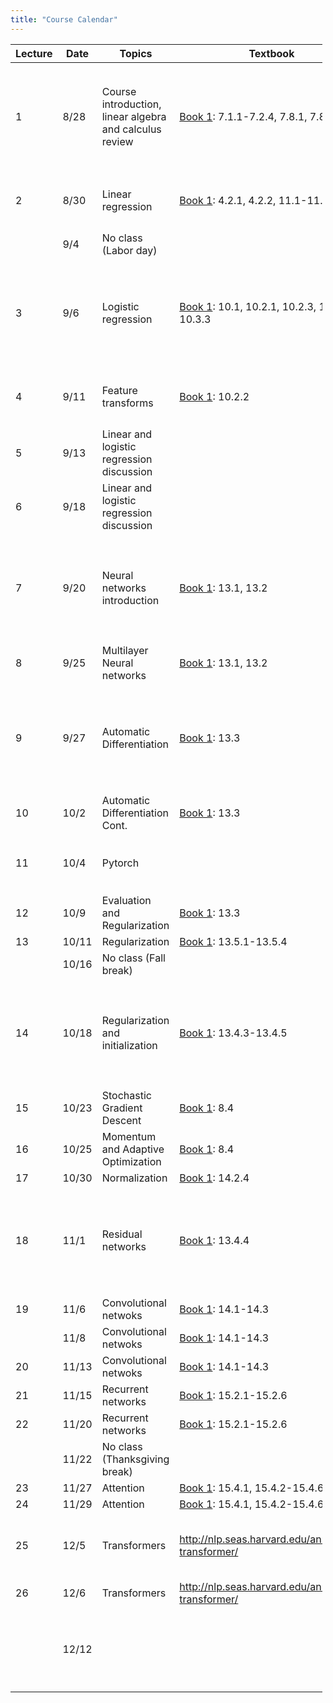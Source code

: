 ```yaml
---
title: "Course Calendar"
---
```


+----------+----------+---------------------------------------------------------+---------------------------------------------------------------------------------------------+---------------------------------------------------------------------------------------------------+-----------------------------------------------------------------------------------------------------------------------------+
| Lecture  | Date     | Topics                                                  | Textbook                                                                                    | Materials                                                                                         | Homework                                                                                                                    |
+==========+==========+=========================================================+=============================================================================================+===================================================================================================+=============================================================================================================================+
| 1        | 8/28     | Course introduction, linear algebra and calculus review | [Book 1](https://probml.github.io/pml-book/book1.html): 7.1.1-7.2.4, 7.8.1, 7.8.2           | [Notes](../lecture1-background/notes.qmd)                                                         | Homework 1 assigned ([Github](https://github.com/orgs/CS152-Neural-Networks-Fall-2023/repositories)) **Due: 9/5 11:59pm**   |
|          |          |                                                         |                                                                                             |                                                                                                   |                                                                                                                             |
|          |          |                                                         |                                                                                             | [Slides](../lecture1-background/slides.qmd)                                                       | [Solutions](../assignments/homework1-background/solutions.html)                                                             |
+----------+----------+---------------------------------------------------------+---------------------------------------------------------------------------------------------+---------------------------------------------------------------------------------------------------+-----------------------------------------------------------------------------------------------------------------------------+
| 2        | 8/30     | Linear regression                                       | [Book 1](https://probml.github.io/pml-book/book1.html): 4.2.1, 4.2.2, 11.1-11.2.4           | [Notes](../lecture2-linear-regression/notes.qmd)                                                  |                                                                                                                             |
|          |          |                                                         |                                                                                             |                                                                                                   |                                                                                                                             |
|          |          |                                                         |                                                                                             | [Slides](../lecture2-linear-regression/slides.qmd)                                                |                                                                                                                             |
+----------+----------+---------------------------------------------------------+---------------------------------------------------------------------------------------------+---------------------------------------------------------------------------------------------------+-----------------------------------------------------------------------------------------------------------------------------+
|          | 9/4      | No class (Labor day)                                    |                                                                                             |                                                                                                   |                                                                                                                             |
+----------+----------+---------------------------------------------------------+---------------------------------------------------------------------------------------------+---------------------------------------------------------------------------------------------------+-----------------------------------------------------------------------------------------------------------------------------+
| 3        | 9/6      | Logistic regression                                     | [Book 1](https://probml.github.io/pml-book/book1.html): 10.1, 10.2.1, 10.2.3, 10.3.1-10.3.3 | [Notes](../lecture3-logistic-regression/notes.qmd)                                                | Homework 2 assigned ([Github](https://github.com/orgs/CS152-Neural-Networks-Fall-2023/repositories)) **Due: 9/12 11:59pm**  |
|          |          |                                                         |                                                                                             |                                                                                                   |                                                                                                                             |
|          |          |                                                         |                                                                                             | [Slides](../lecture3-logistic-regression/slides.qmd)                                              | [Solutions](../assignments/homework2-linear-regression/solutions.html)                                                      |
+----------+----------+---------------------------------------------------------+---------------------------------------------------------------------------------------------+---------------------------------------------------------------------------------------------------+-----------------------------------------------------------------------------------------------------------------------------+
| 4        | 9/11     | Feature transforms                                      | [Book 1](https://probml.github.io/pml-book/book1.html): 10.2.2                              | [Notes](../lecture4-feature-transforms/notes.qmd)                                                 |                                                                                                                             |
|          |          |                                                         |                                                                                             |                                                                                                   |                                                                                                                             |
|          |          |                                                         |                                                                                             | [Slides](../lecture4-feature-transforms/slides.html)                                              |                                                                                                                             |
+----------+----------+---------------------------------------------------------+---------------------------------------------------------------------------------------------+---------------------------------------------------------------------------------------------------+-----------------------------------------------------------------------------------------------------------------------------+
| 5        | 9/13     | Linear and logistic regression discussion               |                                                                                             |                                                                                                   |                                                                                                                             |
+----------+----------+---------------------------------------------------------+---------------------------------------------------------------------------------------------+---------------------------------------------------------------------------------------------------+-----------------------------------------------------------------------------------------------------------------------------+
| 6        | 9/18     | Linear and logistic regression discussion               |                                                                                             | [Notebook](https://colab.research.google.com/drive/1MlFAWYkgI58xjxTYWKJoSdU64xRObyaq?usp=sharing) |                                                                                                                             |
+----------+----------+---------------------------------------------------------+---------------------------------------------------------------------------------------------+---------------------------------------------------------------------------------------------------+-----------------------------------------------------------------------------------------------------------------------------+
| 7        | 9/20     | Neural networks introduction                            | [Book 1](https://probml.github.io/pml-book/book1.html): 13.1, 13.2                          | [Notes](../lecture5-neural-networks-intro/notes.qmd)                                              | Homework 3 assigned ([Github](https://github.com/orgs/CS152-Neural-Networks-Fall-2023/repositories)) **Due: 9/26 11:59pm**  |
|          |          |                                                         |                                                                                             |                                                                                                   |                                                                                                                             |
|          |          |                                                         |                                                                                             |                                                                                                   | [Solutions](../assignments/homework3-logistic-regression/solutions.html)                                                    |
+----------+----------+---------------------------------------------------------+---------------------------------------------------------------------------------------------+---------------------------------------------------------------------------------------------------+-----------------------------------------------------------------------------------------------------------------------------+
| 8        | 9/25     | Multilayer Neural networks                              | [Book 1](https://probml.github.io/pml-book/book1.html): 13.1, 13.2                          | [Notes](../lecture6-backpropagation/notes.qmd)                                                    |                                                                                                                             |
+----------+----------+---------------------------------------------------------+---------------------------------------------------------------------------------------------+---------------------------------------------------------------------------------------------------+-----------------------------------------------------------------------------------------------------------------------------+
| 9        | 9/27     | Automatic Differentiation                               | [Book 1](https://probml.github.io/pml-book/book1.html): 13.3                                | [Notes](../lecture6-backpropagation/notes.qmd)                                                    | Homework 4 assigned ([Github](https://github.com/orgs/CS152-Neural-Networks-Fall-2023/repositories)) **Due: 10/10 11:59pm** |
|          |          |                                                         |                                                                                             |                                                                                                   |                                                                                                                             |
|          |          |                                                         |                                                                                             |                                                                                                   | [Solutions](../assignments/homework4-backpropagation/solutions.html)                                                        |
+----------+----------+---------------------------------------------------------+---------------------------------------------------------------------------------------------+---------------------------------------------------------------------------------------------------+-----------------------------------------------------------------------------------------------------------------------------+
| 10       | 10/2     | Automatic Differentiation Cont.                         | [Book 1](https://probml.github.io/pml-book/book1.html): 13.3                                | [Notes](../lecture6-backpropagation/notes.qmd)                                                    |                                                                                                                             |
+----------+----------+---------------------------------------------------------+---------------------------------------------------------------------------------------------+---------------------------------------------------------------------------------------------------+-----------------------------------------------------------------------------------------------------------------------------+
| 11       | 10/4     | Pytorch                                                 |                                                                                             | [Notebook](../lecture7-pytorch/notebook.html)                                                     |                                                                                                                             |
|          |          |                                                         |                                                                                             |                                                                                                   |                                                                                                                             |
|          |          |                                                         |                                                                                             | [Colab](https://colab.research.google.com/drive/1hJoRYXlGT-nRE4LnA9LEjQcy-c2IEy0p?usp=sharing)    |                                                                                                                             |
+----------+----------+---------------------------------------------------------+---------------------------------------------------------------------------------------------+---------------------------------------------------------------------------------------------------+-----------------------------------------------------------------------------------------------------------------------------+
| 12       | 10/9     | Evaluation and Regularization                           | [Book 1](https://probml.github.io/pml-book/book1.html): 13.3                                | [Notes](../lecture8-optimization/notes.qmd)                                                       |                                                                                                                             |
+----------+----------+---------------------------------------------------------+---------------------------------------------------------------------------------------------+---------------------------------------------------------------------------------------------------+-----------------------------------------------------------------------------------------------------------------------------+
| 13       | 10/11    | Regularization                                          | [Book 1](https://probml.github.io/pml-book/book1.html): 13.5.1-13.5.4                       | [Notes](../lecture8-optimization/notes.qmd)                                                       |                                                                                                                             |
+----------+----------+---------------------------------------------------------+---------------------------------------------------------------------------------------------+---------------------------------------------------------------------------------------------------+-----------------------------------------------------------------------------------------------------------------------------+
|          | 10/16    | No class (Fall break)                                   |                                                                                             |                                                                                                   |                                                                                                                             |
+----------+----------+---------------------------------------------------------+---------------------------------------------------------------------------------------------+---------------------------------------------------------------------------------------------------+-----------------------------------------------------------------------------------------------------------------------------+
| 14       | 10/18    | Regularization and initialization                       | [Book 1](https://probml.github.io/pml-book/book1.html): 13.4.3-13.4.5                       | [Notes](../lecture9-optimization/notes.qmd)                                                       | Homework 5 assigned ([Github](https://github.com/orgs/CS152-Neural-Networks-Fall-2023/repositories)) **Due: 10/31 11:59pm** |
|          |          |                                                         |                                                                                             |                                                                                                   |                                                                                                                             |
|          |          |                                                         |                                                                                             |                                                                                                   | [Solutions](../assignments/homework5-pytorch/solutions.html)                                                                |
+----------+----------+---------------------------------------------------------+---------------------------------------------------------------------------------------------+---------------------------------------------------------------------------------------------------+-----------------------------------------------------------------------------------------------------------------------------+
| 15       | 10/23    | Stochastic Gradient Descent                             | [Book 1](https://probml.github.io/pml-book/book1.html): 8.4                                 | [Notes](../lecture9-optimization/notes.qmd)                                                       |                                                                                                                             |
+----------+----------+---------------------------------------------------------+---------------------------------------------------------------------------------------------+---------------------------------------------------------------------------------------------------+-----------------------------------------------------------------------------------------------------------------------------+
| 16       | 10/25    | Momentum and Adaptive Optimization                      | [Book 1](https://probml.github.io/pml-book/book1.html): 8.4                                 | [Notes](../lecture9-optimization/notes.qmd)                                                       |                                                                                                                             |
+----------+----------+---------------------------------------------------------+---------------------------------------------------------------------------------------------+---------------------------------------------------------------------------------------------------+-----------------------------------------------------------------------------------------------------------------------------+
| 17       | 10/30    | Normalization                                           | [Book 1](https://probml.github.io/pml-book/book1.html): 14.2.4                              | [Notes](../lecture10-normalization/normalization.pdf)                                             |                                                                                                                             |
+----------+----------+---------------------------------------------------------+---------------------------------------------------------------------------------------------+---------------------------------------------------------------------------------------------------+-----------------------------------------------------------------------------------------------------------------------------+
| 18       | 11/1     | Residual networks                                       | [Book 1](https://probml.github.io/pml-book/book1.html): 13.4.4                              | [Notes](../lecture11-residual-networks/resnets.pdf)                                               | Homework 6 assigned ([Github](https://github.com/orgs/CS152-Neural-Networks-Fall-2023/repositories)) **Due: 11/9 11:59pm**  |
|          |          |                                                         |                                                                                             |                                                                                                   |                                                                                                                             |
|          |          |                                                         |                                                                                             |                                                                                                   | [Solutions](../assignments/homework6-resnets/solutions.html)                                                                |
+----------+----------+---------------------------------------------------------+---------------------------------------------------------------------------------------------+---------------------------------------------------------------------------------------------------+-----------------------------------------------------------------------------------------------------------------------------+
| 19       | 11/6     | Convolutional netwoks                                   | [Book 1](https://probml.github.io/pml-book/book1.html): 14.1-14.3                           |                                                                                                   |                                                                                                                             |
+----------+----------+---------------------------------------------------------+---------------------------------------------------------------------------------------------+---------------------------------------------------------------------------------------------------+-----------------------------------------------------------------------------------------------------------------------------+
|          | 11/8     | Convolutional netwoks                                   | [Book 1](https://probml.github.io/pml-book/book1.html): 14.1-14.3                           |                                                                                                   |                                                                                                                             |
+----------+----------+---------------------------------------------------------+---------------------------------------------------------------------------------------------+---------------------------------------------------------------------------------------------------+-----------------------------------------------------------------------------------------------------------------------------+
| 20       | 11/13    | Convolutional netwoks                                   | [Book 1](https://probml.github.io/pml-book/book1.html): 14.1-14.3                           |                                                                                                   |                                                                                                                             |
+----------+----------+---------------------------------------------------------+---------------------------------------------------------------------------------------------+---------------------------------------------------------------------------------------------------+-----------------------------------------------------------------------------------------------------------------------------+
| 21       | 11/15    | Recurrent networks                                      | [Book 1](https://probml.github.io/pml-book/book1.html): 15.2.1-15.2.6                       |                                                                                                   |                                                                                                                             |
+----------+----------+---------------------------------------------------------+---------------------------------------------------------------------------------------------+---------------------------------------------------------------------------------------------------+-----------------------------------------------------------------------------------------------------------------------------+
| 22       | 11/20    | Recurrent networks                                      | [Book 1](https://probml.github.io/pml-book/book1.html): 15.2.1-15.2.6                       |                                                                                                   |                                                                                                                             |
+----------+----------+---------------------------------------------------------+---------------------------------------------------------------------------------------------+---------------------------------------------------------------------------------------------------+-----------------------------------------------------------------------------------------------------------------------------+
|          | 11/22    | No class (Thanksgiving break)                           |                                                                                             |                                                                                                   |                                                                                                                             |
+----------+----------+---------------------------------------------------------+---------------------------------------------------------------------------------------------+---------------------------------------------------------------------------------------------------+-----------------------------------------------------------------------------------------------------------------------------+
| 23       | 11/27    | Attention                                               | [Book 1](https://probml.github.io/pml-book/book1.html): 15.4.1, 15.4.2-15.4.6               |                                                                                                   |                                                                                                                             |
+----------+----------+---------------------------------------------------------+---------------------------------------------------------------------------------------------+---------------------------------------------------------------------------------------------------+-----------------------------------------------------------------------------------------------------------------------------+
| 24       | 11/29    | Attention                                               | [Book 1](https://probml.github.io/pml-book/book1.html): 15.4.1, 15.4.2-15.4.6               |                                                                                                   |                                                                                                                             |
+----------+----------+---------------------------------------------------------+---------------------------------------------------------------------------------------------+---------------------------------------------------------------------------------------------------+-----------------------------------------------------------------------------------------------------------------------------+
| 25       | 12/5     | Transformers                                            | <http://nlp.seas.harvard.edu/annotated-transformer/>                                        | [Notes](../lecture14-transformers/rnns_attention_final.pdf)                                       | Homework 7 assigned ([Github](https://github.com/orgs/CS152-Neural-Networks-Fall-2023/repositories)) **Due: 12/15 11:59pm** |
+----------+----------+---------------------------------------------------------+---------------------------------------------------------------------------------------------+---------------------------------------------------------------------------------------------------+-----------------------------------------------------------------------------------------------------------------------------+
| 26       | 12/6     | Transformers                                            | <http://nlp.seas.harvard.edu/annotated-transformer/>                                        |                                                                                                   |                                                                                                                             |
+----------+----------+---------------------------------------------------------+---------------------------------------------------------------------------------------------+---------------------------------------------------------------------------------------------------+-----------------------------------------------------------------------------------------------------------------------------+
|          | 12/12    |                                                         |                                                                                             |                                                                                                   | **Final Project Due (11:59pm)**                                                                                             |
|          |          |                                                         |                                                                                             |                                                                                                   |                                                                                                                             |
|          |          |                                                         |                                                                                             |                                                                                                   | ([Description](../assignments/final-project/outline.qmd))                                                                   |
+----------+----------+---------------------------------------------------------+---------------------------------------------------------------------------------------------+---------------------------------------------------------------------------------------------------+-----------------------------------------------------------------------------------------------------------------------------+